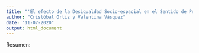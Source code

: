 ```yaml
---
title: "'El efecto de la Desigualdad Socio-espacial en el Sentido de Pertenencia al Barrio: el caso de Santiago de Chile"
author: "Cristóbal Ortiz y Valentina Vásquez"
date: "11-07-2020"
output: html_document
---
```

Resumen:




